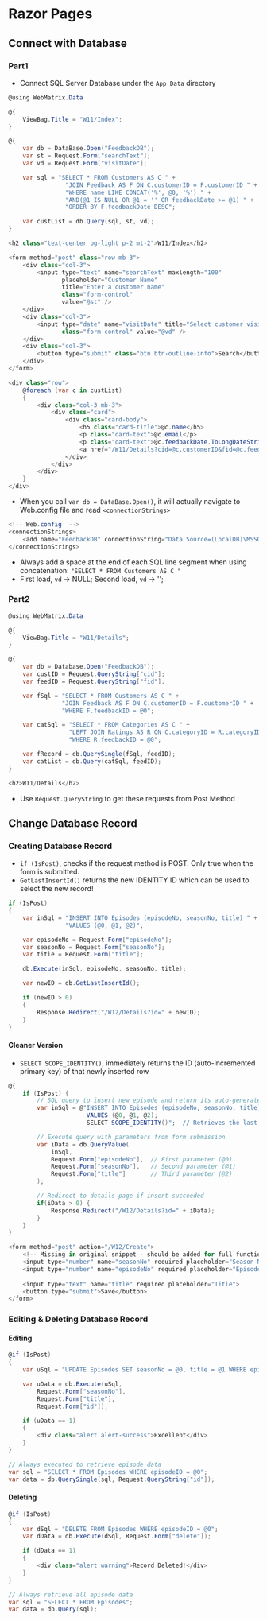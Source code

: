 # Razor Pages

## Connect with Database

### Part1

- Connect SQL Server Database under the `App_Data` directory

```CS
@using WebMatrix.Data

@{
    ViewBag.Title = "W11/Index";
}

@{
    var db = DataBase.Open("FeedbackDB");
    var st = Request.Form["searchText"];
    var vd = Request.Form["visitDate"];

    var sql = "SELECT * FROM Customers AS C " +
                "JOIN Feedback AS F ON C.customerID = F.customerID " +
                "WHERE name LIKE CONCAT('%', @0, '%') " +
                "AND(@1 IS NULL OR @1 = '' OR feedbackDate >= @1) " +
                "ORDER BY F.feedbackDate DESC";

    var custList = db.Query(sql, st, vd);
}

<h2 class="text-center bg-light p-2 mt-2">W11/Index</h2>

<form method="post" class="row mb-3">
    <div class="col-3">
        <input type="text" name="searchText" maxlength="100"
               placeholder="Customer Name"
               title="Enter a customer name"
               class="form-control"
               value="@st" />
    </div>
    <div class="col-3">
        <input type="date" name="visitDate" title="Select customer visit date"
               class="form-control" value="@vd" />
    </div>
    <div class="col-3">
        <button type="submit" class="btn btn-outline-info">Search</button>
    </div>
</form>

<div class="row">
    @foreach (var c in custList)
    {
        <div class="col-3 mb-3">
            <div class="card">
                <div class="card-body">
                    <h5 class="card-title">@c.name</h5>
                    <p class="card-text">@c.email</p>
                    <p class="card-text">@c.feedbackDate.ToLongDateString()</p>
                    <a href="/W11/Details?cid=@c.customerID&fid=@c.feedbackID" class="float-end btn btn-primary">View Feedback</a>
                </div>
            </div>
        </div>
    }
</div>
```

- When you call `var db = DataBase.Open()`, it will actually navigate to Web.config file and read `<connectionStrings>`

```CS
<!-- Web.config  -->
<connectionStrings>
    <add name="FeedbackDB" connectionString="Data Source=(LocalDB)\MSSQLLocalDB;AttachDbFilename=|DataDirectory|\Feedback.mdf;Integrated Security=True;" providerName="System.Data.SqlClient" />
</connectionStrings>
```

- Always add a space at the end of each SQL line segment when using concatenation: `"SELECT * FROM Customers AS C "`
- First load, `vd` -> NULL; Second load, `vd` -> '';

### Part2

```CS
@using WebMatrix.Data

@{
    ViewBag.Title = "W11/Details";
}

@{
    var db = Database.Open("FeedbackDB");
    var custID = Request.QueryString["cid"];
    var feedID = Request.QueryString["fid"];

    var fSql = "SELECT * FROM Customers AS C " +
               "JOIN Feedback AS F ON C.customerID = F.customerID " +
               "WHERE F.feedbackID = @0";

    var catSql = "SELECT * FROM Categories AS C " +
                 "LEFT JOIN Ratings AS R ON C.categoryID = R.categoryID " +
                 "WHERE R.feedbackID = @0";

    var fRecord = db.QuerySingle(fSql, feedID);
    var catList = db.Query(catSql, feedID);
}

<h2>W11/Details</h2>
```

- Use `Request.QueryString` to get these requests from Post Method

## Change Database Record

### Creating Database Record

- `if (IsPost)`, checks if the request method is POST. Only true when the form is submitted.
- `GetLastInsertId()` returns the new IDENTITY ID which can be used to select the new record!

```CS
if (IsPost)
{
    var inSql = "INSERT INTO Episodes (episodeNo, seasonNo, title) " +
                "VALUES (@0, @1, @2)";

    var episodeNo = Request.Form["episodeNo"];
    var seasonNo = Request.Form["seasonNo"];
    var title = Request.Form["title"];

    db.Execute(inSql, episodeNo, seasonNo, title);

    var newID = db.GetLastInsertId();

    if (newID > 0)
    {
        Response.Redirect("/W12/Details?id=" + newID);
    }
}
```

#### Cleaner Version

- `SELECT SCOPE_IDENTITY()`, immediately returns the ID (auto-incremented primary key) of that newly inserted row

```CS
@{
    if (IsPost) {
        // SQL query to insert new episode and return its auto-generated ID
        var inSql = @"INSERT INTO Episodes (episodeNo, seasonNo, title)
                      VALUES (@0, @1, @2);
                      SELECT SCOPE_IDENTITY()";  // Retrieves the last identity value created

        // Execute query with parameters from form submission
        var iData = db.QueryValue(
            inSql,
            Request.Form["episodeNo"],  // First parameter (@0)
            Request.Form["seasonNo"],   // Second parameter (@1)
            Request.Form["title"]       // Third parameter (@2)
        );

        // Redirect to details page if insert succeeded
        if(iData > 0) {
            Response.Redirect("/W12/Details?id=" + iData);
        }
    }
}

<form method="post" action="/W12/Create">
    <!-- Missing in original snippet - should be added for full functionality -->
    <input type="number" name="seasonNo" required placeholder="Season Number">
    <input type="number" name="episodeNo" required placeholder="Episode Number">
    
    <input type="text" name="title" required placeholder="Title">
    <button type="submit">Save</button>
</form>
```

### Editing & Deleting Database Record

#### Editing

```CS
@if (IsPost)
{
    var uSql = "UPDATE Episodes SET seasonNo = @0, title = @1 WHERE episodeID = @2";

    var uData = db.Execute(uSql,
        Request.Form["seasonNo"],
        Request.Form["title"],
        Request.Form["id"]);

    if (uData == 1)
    {
        <div class="alert alert-success">Excellent</div>
    }
}

// Always executed to retrieve episode data
var sql = "SELECT * FROM Episodes WHERE episodeID = @0";
var data = db.QuerySingle(sql, Request.QueryString["id"]);
```

#### Deleting

```CS
@if (IsPost)
{
    var dSql = "DELETE FROM Episodes WHERE episodeID = @0";
    var dData = db.Execute(dSql, Request.Form["delete"]);

    if (dData == 1)
    {
        <div class="alert warning">Record Deleted!</div>
    }
}

// Always retrieve all episode data
var sql = "SELECT * FROM Episodes";
var data = db.Query(sql);
```
